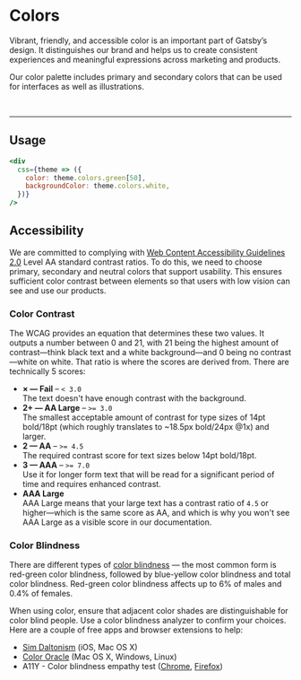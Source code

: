 
<Meta title="Theme/Colors" />

# Colors
Vibrant, friendly, and accessible color is an important part of Gatsby’s design. It distinguishes our brand and helps us to create consistent experiences and meaningful expressions across marketing and products.

Our color palette includes primary and secondary colors that can be used for interfaces as well as illustrations.

<ThemeProvider>
    <ColorsTable />
</ThemeProvider>

<br />

----
## Usage

```jsx
<div
  css={theme => ({
    color: theme.colors.green[50],
    backgroundColor: theme.colors.white,
  })}
/>
```

## Accessibility
We are committed to complying with [Web Content Accessibility Guidelines 2.0](https://www.w3.org/WAI/intro/wcag) Level AA standard contrast ratios. To do this, we need to choose primary, secondary and neutral colors that support usability. This ensures sufficient color contrast between elements so that users with low vision can see and use our products.

### Color Contrast
The WCAG provides an equation that determines these two values. It outputs a number between 0 and 21, with 21 being the highest amount of contrast—think black text and a white background—and 0 being no contrast—white on white. That ratio is where the scores are derived from. There are technically 5 scores:

* **× — Fail** – `< 3.0` <br />
  The text doesn't have enough contrast with the background.
* **2+ — AA Large** – `>= 3.0` <br />
  The smallest acceptable amount of contrast for type sizes of 14pt bold/18pt (which roughly translates to ~18.5px bold/24px @1x) and larger.
* **2 — AA** – `>= 4.5` <br />
  The required contrast score for text sizes below 14pt bold/18pt.
* **3 — AAA** – `>= 7.0` <br />
  Use it for longer form text that will be read for a significant period of time and requires enhanced contrast.
* **AAA Large** <br />
  AAA Large means that your large text has a contrast ratio of `4.5` or higher—which is the same score as AA, and which is why you won't see AAA Large as a visible score in our documentation.

### Color Blindness

There are different types of [color blindness](https://en.wikipedia.org/wiki/Color_blindness) — the most common form is red-green color blindness, followed by blue-yellow color blindness and total color blindness. Red-green color blindness affects up to 6% of males and 0.4% of females.

When using color, ensure that adjacent color shades are distinguishable for color blind people. Use a color blindness analyzer to confirm your choices. Here are a couple of free apps and browser extensions to help:

* [Sim Daltonism](https://michelf.ca/projects/sim-daltonism/) (iOS, Mac OS X)
* [Color Oracle](https://colororacle.org/index.html) (Mac OS X, Windows, Linux)
* A11Y - Color blindness empathy test ([Chrome](https://chrome.google.com/webstore/detail/a11y-color-blindness-empa/idphhflanmeibmjgaciaadkmjebljhcc), [Firefox](https://addons.mozilla.org/en-US/firefox/addon/a11y-color-blindness-test/))
